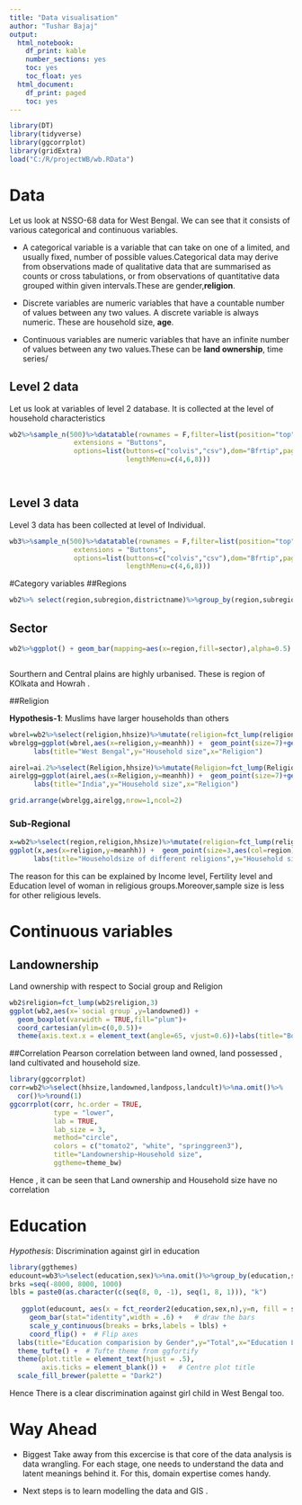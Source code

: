 ```yaml
---
title: "Data visualisation"
author: "Tushar Bajaj"
output:
  html_notebook:
    df_print: kable
    number_sections: yes
    toc: yes
    toc_float: yes
  html_document:
    df_print: paged
    toc: yes
---
```

```r
library(DT)
library(tidyverse)
library(ggcorrplot)
library(gridExtra)
load("C:/R/projectWB/wb.RData")
```
# Data
Let us look at NSSO-68 data for West Bengal. We can see that it consists of various categorical and continuous variables.

- A categorical variable is a variable that can take on one of a limited, and usually fixed, number of possible values.Categorical data may derive from observations made of qualitative data that are summarised as counts or cross tabulations, or from observations of quantitative data grouped within given intervals.These are gender,**religion**.

- Discrete variables are numeric variables that have a countable number of values between any two values. A discrete variable is always numeric. These are household size, **age**.

- Continuous variables are numeric variables that have an infinite number of values between any two values.These can be **land ownership**, time series/

## Level 2 data

Let us look at variables of level 2 database. It is collected at the level of household characteristics
<br>
```r


wb2%>%sample_n(500)%>%datatable(rownames = F,filter=list(position="top"),
                extensions = "Buttons",
                options=list(buttons=c("colvis","csv"),dom="Bfrtip",pagelength=4,
                             lengthMenu=c(4,6,8))) 




```

## Level 3 data

Level 3 data has been collected at level of Individual. 
<br>
```r
wb3%>%sample_n(500)%>%datatable(rownames = F,filter=list(position="top"),
                extensions = "Buttons",
                options=list(buttons=c("colvis","csv"),dom="Bfrtip",pagelength=4,
                             lengthMenu=c(4,6,8))) 
```

#Category variables
##Regions
```r
wb2%>% select(region,subregion,districtname)%>%group_by(region,subregion,districtname)%>%arrange_all()%>%unique()
```
## Sector

```r
wb2%>%ggplot() + geom_bar(mapping=aes(x=region,fill=sector),alpha=0.5) +ggtitle("Frequencies of Region") +ylab("Proportion of sector") + theme_classic()



```
Sourthern and Central plains are highly urbanised. These is region of KOlkata and Howrah .


##Religion

**Hypothesis-1**: Muslims have larger households than others 

```r
wbrel=wb2%>%select(religion,hhsize)%>%mutate(religion=fct_lump(religion,3))%>%group_by(religion)%>%mutate(meanhh=mean(hhsize))%>%unique()
wbrelgg=ggplot(wbrel,aes(x=religion,y=meanhh)) +  geom_point(size=7)+geom_segment(aes(x=religion,xend=religion,y=0,yend=meanhh)) + 
      labs(title="West Bengal",y="Household size",x="Religion") 

airel=ai.2%>%select(Religion,hhsize)%>%mutate(Religion=fct_lump(Religion,3))%>%group_by(Religion)%>%mutate(meanhh=mean(hhsize))%>%unique()
airelgg=ggplot(airel,aes(x=Religion,y=meanhh)) +  geom_point(size=7)+geom_segment(aes(x=Religion,xend=Religion,y=0,yend=meanhh)) + 
      labs(title="India",y="Household size",x="Religion") 

grid.arrange(wbrelgg,airelgg,nrow=1,ncol=2)

```
### Sub-Regional 

```r
x=wb2%>%select(region,religion,hhsize)%>%mutate(religion=fct_lump(religion,3))%>%group_by(region,religion)%>%mutate(meanhh=mean(hhsize))%>%unique()
ggplot(x,aes(x=religion,y=meanhh)) +  geom_point(size=3,aes(col=region))+geom_segment(aes(x=religion,xend=religion,y=0,yend=meanhh))  + 
      labs(title="Householdsize of different religions",y="Household size",x="Religion")+ theme_bw()+facet_wrap(~region)       
```

The reason for this can be explained by Income level, Fertility level and Education level of woman in religious groups.Moreover,sample size is less for other religious levels.

# Continuous variables

## Landownership

Land ownership with respect to Social group and Religion
```r
wb2$religion=fct_lump(wb2$religion,3)
ggplot(wb2,aes(x=`social group`,y=landowned)) +
  geom_boxplot(varwidth = TRUE,fill="plum")+
  coord_cartesian(ylim=c(0,0.5))+
  theme(axis.text.x = element_text(angle=65, vjust=0.6))+labs(title="Boxplot of Landownership") +facet_wrap(~religion)
```




##Correlation
Pearson correlation between land owned, land possessed , land cultivated and household size.


```r
library(ggcorrplot)
corr=wb2%>%select(hhsize,landowned,landposs,landcult)%>%na.omit()%>%
  cor()%>%round(1)
ggcorrplot(corr, hc.order = TRUE, 
           type = "lower", 
           lab = TRUE, 
           lab_size = 3, 
           method="circle", 
           colors = c("tomato2", "white", "springgreen3"), 
           title="Landownership~Household size", 
           ggtheme=theme_bw)
```

Hence , it can be seen that Land ownership and Household size have no correlation

# Education


*Hypothesis*: Discrimination against girl in education 


```r
library(ggthemes)
educount=wb3%>%select(education,sex)%>%na.omit()%>%group_by(education,sex)%>%count()
brks =seq(-8000, 8000, 1000)
lbls = paste0(as.character(c(seq(8, 0, -1), seq(1, 8, 1))), "k")
   
   ggplot(educount, aes(x = fct_reorder2(education,sex,n),y=n, fill = sex)) +   # Fill column
     geom_bar(stat="identity",width = .6) +   # draw the bars
     scale_y_continuous(breaks = brks,labels = lbls) +   
     coord_flip() +  # Flip axes
  labs(title="Education comparision by Gender",y="Total",x="Education Level") +
  theme_tufte() +  # Tufte theme from ggfortify
  theme(plot.title = element_text(hjust = .5), 
        axis.ticks = element_blank()) +   # Centre plot title
  scale_fill_brewer(palette = "Dark2") 

```

Hence There is a clear discrimination against girl child in West Bengal too.

# Way Ahead

- Biggest Take away from this excercise is that core of the data analysis is data wrangling. For each stage, one needs to understand the data and latent meanings behind it. For this, domain expertise comes handy.

- Next steps is to learn modelling the data and GIS .


